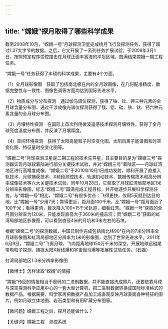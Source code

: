 ```yaml
---
---
---
```

title: “嫦娥”探月取得了哪些科学成果
---




截至2008年10月，“嫦娥一号”月球探测卫星完成绕月飞行及探测任务，获得了超过1.37太字节的数据。之后，它又开展了一系列任务扩展试验，于2009年3月1日，按照预定程序受控撞击在月球正面丰富海的平坦区域，圆满结束嫦娥一期工程任务。

“嫦娥一号”任务获得了丰硕的科学成果，主要有4个方面。

（1）全月球影像图　获取了包括南北极在内的全月球图像，在几何配准精度、数据完整性与一致性、图像色调等方面均达到国际先进水平。

（2）物质成分与分布探测　通过伽马谱仪探测，获得了铀、钍、钾三种元素的全月球含量分布图，通过干涉成像光谱仪探测获得了镁、铝、硅、铁、钛、钙六种元素含量的全月球分布图。

（3）月壤特性探测　在国际上首次利用微波遥感技术探测月壤特性，获得了全月球亮度温度分布图，并反演了月壤厚度。

（4）空间环境探测　获得了太阳高能粒子时空变化图，太阳风离子能谱图和时空变化图、特征量时空变化图等。

“嫦娥二号”月球探测卫星是二期工程的技术先导星，其主要目的是为“嫦娥三号”探测器实现月球软着陆进行部分关键技术试验，并对“嫦娥三号”着陆区——月球虹湾地区进行高精度成像。“嫦娥二号”于2010年10月1日成功发射，顺利开展了直接入轨技术、月球捕获技术、X频段测控技术、轨道机动技术、数据传输技术和高分辨率成像技术等六大关键技术试验。同年10月28日，它获取了月球虹湾局部地区1米分辨率影像图，标志“嫦娥二号”圆满完成工程目标，并开始逐步开展科学探测任务。与“嫦娥一号”相比，“嫦娥二号”有很多优点：飞得更快，仅用5天就到达目的地，比“嫦娥一号”少用7天；靠得更近，距月面100千米，比“嫦娥一号”距月面近了100千米；看得更清，数次降入100×15千米轨道，细看虹湾。“嫦娥一号”获取的全月图分辨率为120米，只能发现直径大于360米的撞击坑；而“嫦娥二号”获取的虹湾局部地区影像图，可以看到直径4米的月坑和3米左右的石块。

根据“嫦娥二号”的探测数据，中国已制作完成包括南北纬90°在内的7米分辨率全月球影像图和虹湾局部地区分辨率为1米的影像图，达到了世界先进水平。2011年6月9日，“嫦娥二号”飞离月球，飞向距离地球150万千米的深空，开展地球远磁尾带电粒子探测、捕捉太阳X射线爆和宇宙伽马爆等拓展性试验任务。（石磊）

虹湾局部地区1.3米分辨率影像图





【微博士】怎样读取“嫦娥”的情报

“嫦娥”传回的情报相当于密码的二进制数据，并不能直接洗成照片，还要依靠月球与深空探测科学应用中心的一套大型计算机，把二进制数据转换成国际标准格式的数据产品。根据需要，科学家再把数据产品加工成直观反映月球表面各种特征的图片，例如月球立体地图、岩石类型和有用矿藏分布图等。

【微问题】嫦娥工程之后，探月还能做什么？

【关键词】嫦娥工程　测控系统